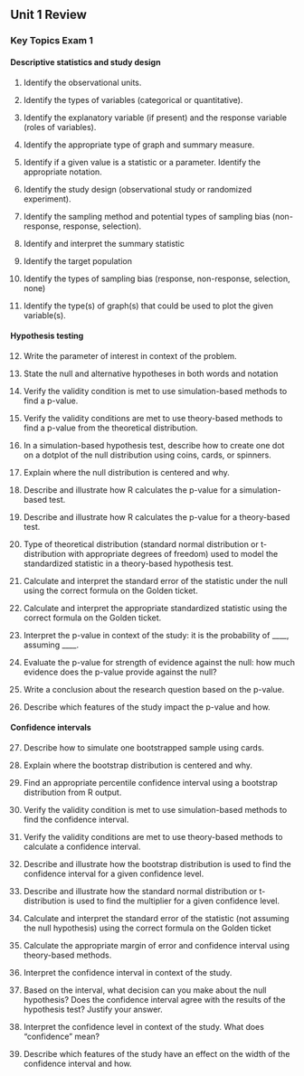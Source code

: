 ## Unit 1 Review

### Key Topics Exam 1

#### Descriptive statistics and study design {-}

1.	Identify the observational units.

2.	Identify the types of variables (categorical or quantitative).

3.	Identify the explanatory variable (if present) and the response variable (roles of variables).

4.	Identify the appropriate type of graph and summary measure.

5. Identify if a given value is a statistic or a parameter.  Identify the appropriate notation.

6.	Identify the study design (observational study or randomized experiment).

7.	Identify the sampling method and potential types of sampling bias (non-response, response, selection).

8. Identify and interpret the summary statistic

9. Identify the target population

10. Identify the types of sampling bias (response, non-response, selection, none) 

11. Identify the type(s) of graph(s) that could be used to plot the given variable(s).

#### Hypothesis testing {-}

12. Write the parameter of interest in context of the problem.

13. State the null and alternative hypotheses in both words and notation

14.	Verify the validity condition is met to use simulation-based methods to find a p-value.

15.	Verify the validity conditions are met to use theory-based methods to find a p-value from the theoretical distribution.

16.	In a simulation-based hypothesis test, describe how to create one dot on a dotplot of the null distribution using coins, cards, or spinners. 

17.	Explain where the null distribution is centered and why.

18.	Describe and illustrate how R calculates the p-value for a simulation-based test.

19.	Describe and illustrate how R calculates the p-value for a theory-based test.

20.	Type of theoretical distribution (standard normal distribution or t-distribution with appropriate degrees of freedom) used to model the standardized statistic in a theory-based hypothesis test.

21.	Calculate and interpret the standard error of the statistic under the null using the correct formula on the Golden ticket.

22.	Calculate and interpret the appropriate standardized statistic using the correct formula on the Golden ticket.

23.	Interpret the p-value in context of the study: it is the probability of ____, assuming ____.

24.	Evaluate the p-value for strength of evidence against the null: how much evidence does the p-value provide against the null?

25.	Write a conclusion about the research question based on the p-value.

26.	Describe which features of the study impact the p-value and how.


#### Confidence intervals

27.	Describe how to simulate one bootstrapped sample using cards.

28.	Explain where the bootstrap distribution is centered and why.

29.	Find an appropriate percentile confidence interval using a bootstrap distribution from R output.

30.	Verify the validity condition is met to use simulation-based methods to find the confidence interval.

31.	Verify the validity conditions are met to use theory-based methods to calculate a confidence interval.

32.	Describe and illustrate how the bootstrap distribution is used to find the confidence interval for a given confidence level.

33.	Describe and illustrate how the standard normal distribution or t-distribution is used to find the multiplier for a given confidence level.

34.	Calculate and interpret the standard error of the statistic (not assuming the null hypothesis) using the correct formula on the Golden ticket

35.	Calculate the appropriate margin of error and confidence interval using theory-based methods.

36.	Interpret the confidence interval in context of the study.

37.	Based on the interval, what decision can you make about the null hypothesis?  Does the confidence interval agree with the results of the hypothesis test?  Justify your answer.

38.	Interpret the confidence level in context of the study.  What does “confidence” mean?

39.	Describe which features of the study have an effect on the width of the confidence interval and how.

\newpage

